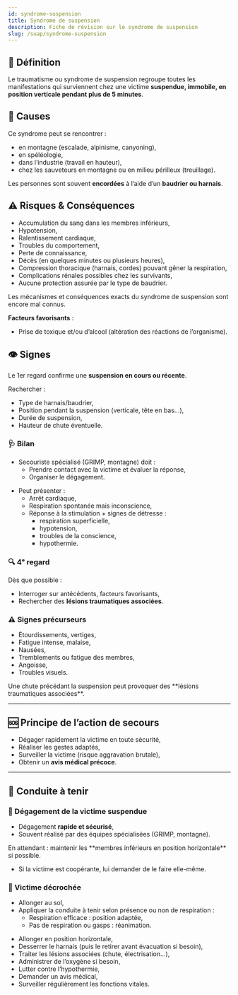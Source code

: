 ---
id: syndrome-suspension
title: Syndrome de suspension
description: Fiche de révision sur le syndrome de suspension
slug: /suap/syndrome-suspension
---


## 🧠 Définition

Le traumatisme ou syndrome de suspension regroupe toutes les manifestations qui surviennent chez une victime **suspendue, immobile, en position verticale pendant plus de 5 minutes**.

## 📌 Causes

Ce syndrome peut se rencontrer :

- en montagne (escalade, alpinisme, canyoning),
- en spéléologie,
- dans l’industrie (travail en hauteur),
- chez les sauveteurs en montagne ou en milieu périlleux (treuillage).

Les personnes sont souvent **encordées** à l’aide d’un **baudrier ou harnais**.

## ⚠️ Risques & Conséquences

- Accumulation du sang dans les membres inférieurs,
- Hypotension,
- Ralentissement cardiaque,
- Troubles du comportement,
- Perte de connaissance,
- Décès (en quelques minutes ou plusieurs heures),
- Compression thoracique (harnais, cordes) pouvant gêner la respiration,
- Complications rénales possibles chez les survivants,
- Aucune protection assurée par le type de baudrier.

<Admonition type="note">
Les mécanismes et conséquences exacts du syndrome de suspension sont encore mal connus.
</Admonition>

**Facteurs favorisants** :
- Prise de toxique et/ou d’alcool (altération des réactions de l’organisme).

## 👁️ Signes

Le 1er regard confirme une **suspension en cours ou récente**.

Rechercher :

- Type de harnais/baudrier,
- Position pendant la suspension (verticale, tête en bas…),
- Durée de suspension,
- Hauteur de chute éventuelle.

### 🩺 Bilan

<Tabs>
<TabItem value="encore-suspendue" label="Victime encore suspendue">

- Secouriste spécialisé (GRIMP, montagne) doit :
  - Prendre contact avec la victime et évaluer la réponse,
  - Organiser le dégagement.

</TabItem>
<TabItem value="dependue" label="Victime déjà dégagée">

- Peut présenter :
  - Arrêt cardiaque,
  - Respiration spontanée mais inconscience,
  - Réponse à la stimulation + signes de détresse :
    - respiration superficielle,
    - hypotension,
    - troubles de la conscience,
    - hypothermie.

</TabItem>
</Tabs>

### 🔍 4ᵉ regard

Dès que possible :

- Interroger sur antécédents, facteurs favorisants,
- Rechercher des **lésions traumatiques associées**.

### ⚠️ Signes précurseurs

- Étourdissements, vertiges,
- Fatigue intense, malaise,
- Nausées,
- Tremblements ou fatigue des membres,
- Angoisse,
- Troubles visuels.

<Admonition type="warning">
Une chute précédant la suspension peut provoquer des **lésions traumatiques associées**.
</Admonition>

---

## 🆘 Principe de l’action de secours

- Dégager rapidement la victime en toute sécurité,
- Réaliser les gestes adaptés,
- Surveiller la victime (risque aggravation brutale),
- Obtenir un **avis médical précoce**.

---

## 🛟 Conduite à tenir

### 🧩 Dégagement de la victime suspendue

- Dégagement **rapide et sécurisé**,
- Souvent réalisé par des équipes spécialisées (GRIMP, montagne).

<Admonition type="tip">
En attendant : maintenir les **membres inférieurs en position horizontale** si possible.
</Admonition>

- Si la victime est coopérante, lui demander de le faire elle-même.

### 🧍 Victime décrochée

<Tabs>
<TabItem value="inconsciente" label="Victime inconsciente">

- Allonger au sol,
- Appliquer la conduite à tenir selon présence ou non de respiration :
  - Respiration efficace : position adaptée,
  - Pas de respiration ou gasps : réanimation.

</TabItem>
<TabItem value="consciente" label="Victime consciente">

- Allonger en position horizontale,
- Desserrer le harnais (puis le retirer avant évacuation si besoin),
- Traiter les lésions associées (chute, électrisation…),
- Administrer de l’oxygène si besoin,
- Lutter contre l’hypothermie,
- Demander un avis médical,
- Surveiller régulièrement les fonctions vitales.

</TabItem>
</Tabs>